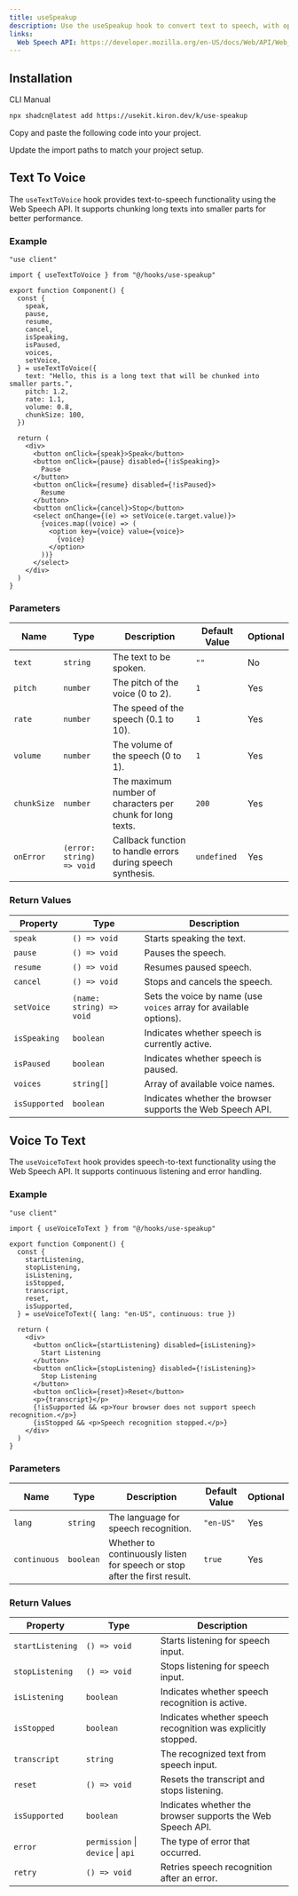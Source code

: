 ```yaml
---
title: useSpeakup
description: Use the useSpeakup hook to convert text to speech, with options to control pitch, rate, volume, and voice selection.
links:
  Web Speech API: https://developer.mozilla.org/en-US/docs/Web/API/Web_Speech_API
---
```


<ComponentPreview name="use-speakup-demo" />

## Installation

<CodeTabs>

<TabsList>
  <TabsTrigger value="cli">CLI</TabsTrigger>
  <TabsTrigger value="manual">Manual</TabsTrigger>
</TabsList>

<TabsContent value="cli">

```bash
npx shadcn@latest add https://usekit.kiron.dev/k/use-speakup
```

</TabsContent>

<TabsContent value="manual">

<Steps>

<Step>Copy and paste the following code into your project.</Step>

<ComponentSource name="use-speakup" />

<Step>Update the import paths to match your project setup.</Step>

</Steps>

</TabsContent>

</CodeTabs>

## Text To Voice

The `useTextToVoice` hook provides text-to-speech functionality using the Web Speech API. It supports chunking long texts into smaller parts for better performance.

### Example

```tsx {3, 6-21}
"use client"

import { useTextToVoice } from "@/hooks/use-speakup"

export function Component() {
  const {
    speak,
    pause,
    resume,
    cancel,
    isSpeaking,
    isPaused,
    voices,
    setVoice,
  } = useTextToVoice({
    text: "Hello, this is a long text that will be chunked into smaller parts.",
    pitch: 1.2,
    rate: 1.1,
    volume: 0.8,
    chunkSize: 100,
  })

  return (
    <div>
      <button onClick={speak}>Speak</button>
      <button onClick={pause} disabled={!isSpeaking}>
        Pause
      </button>
      <button onClick={resume} disabled={!isPaused}>
        Resume
      </button>
      <button onClick={cancel}>Stop</button>
      <select onChange={(e) => setVoice(e.target.value)}>
        {voices.map((voice) => (
          <option key={voice} value={voice}>
            {voice}
          </option>
        ))}
      </select>
    </div>
  )
}
```

### Parameters

| Name        | Type                      | Description                                                 | Default Value | Optional |
| ----------- | ------------------------- | ----------------------------------------------------------- | ------------- | -------- |
| `text`      | `string`                  | The text to be spoken.                                      | `""`          | No       |
| `pitch`     | `number`                  | The pitch of the voice (0 to 2).                            | `1`           | Yes      |
| `rate`      | `number`                  | The speed of the speech (0.1 to 10).                        | `1`           | Yes      |
| `volume`    | `number`                  | The volume of the speech (0 to 1).                          | `1`           | Yes      |
| `chunkSize` | `number`                  | The maximum number of characters per chunk for long texts.  | `200`         | Yes      |
| `onError`   | `(error: string) => void` | Callback function to handle errors during speech synthesis. | `undefined`   | Yes      |

### Return Values

| Property      | Type                     | Description                                                        |
| ------------- | ------------------------ | ------------------------------------------------------------------ |
| `speak`       | `() => void`             | Starts speaking the text.                                          |
| `pause`       | `() => void`             | Pauses the speech.                                                 |
| `resume`      | `() => void`             | Resumes paused speech.                                             |
| `cancel`      | `() => void`             | Stops and cancels the speech.                                      |
| `setVoice`    | `(name: string) => void` | Sets the voice by name (use `voices` array for available options). |
| `isSpeaking`  | `boolean`                | Indicates whether speech is currently active.                      |
| `isPaused`    | `boolean`                | Indicates whether speech is paused.                                |
| `voices`      | `string[]`               | Array of available voice names.                                    |
| `isSupported` | `boolean`                | Indicates whether the browser supports the Web Speech API.         |

## Voice To Text

The `useVoiceToText` hook provides speech-to-text functionality using the Web Speech API. It supports continuous listening and error handling.

### Example

```tsx {3, 6-14}
"use client"

import { useVoiceToText } from "@/hooks/use-speakup"

export function Component() {
  const {
    startListening,
    stopListening,
    isListening,
    isStopped,
    transcript,
    reset,
    isSupported,
  } = useVoiceToText({ lang: "en-US", continuous: true })

  return (
    <div>
      <button onClick={startListening} disabled={isListening}>
        Start Listening
      </button>
      <button onClick={stopListening} disabled={!isListening}>
        Stop Listening
      </button>
      <button onClick={reset}>Reset</button>
      <p>{transcript}</p>
      {!isSupported && <p>Your browser does not support speech recognition.</p>}
      {isStopped && <p>Speech recognition stopped.</p>}
    </div>
  )
}
```

### Parameters

| Name         | Type      | Description                                                               | Default Value | Optional |
| ------------ | --------- | ------------------------------------------------------------------------- | ------------- | -------- |
| `lang`       | `string`  | The language for speech recognition.                                      | `"en-US"`     | Yes      |
| `continuous` | `boolean` | Whether to continuously listen for speech or stop after the first result. | `true`        | Yes      |

### Return Values

| Property         | Type                              | Description                                                  |
| ---------------- | --------------------------------- | ------------------------------------------------------------ |
| `startListening` | `() => void`                      | Starts listening for speech input.                           |
| `stopListening`  | `() => void`                      | Stops listening for speech input.                            |
| `isListening`    | `boolean`                         | Indicates whether speech recognition is active.              |
| `isStopped`      | `boolean`                         | Indicates whether speech recognition was explicitly stopped. |
| `transcript`     | `string`                          | The recognized text from speech input.                       |
| `reset`          | `() => void`                      | Resets the transcript and stops listening.                   |
| `isSupported`    | `boolean`                         | Indicates whether the browser supports the Web Speech API.   |
| `error`          | `permission` \| `device` \| `api` | The type of error that occurred.                             |
| `retry`          | `() => void`                      | Retries speech recognition after an error.                   |
